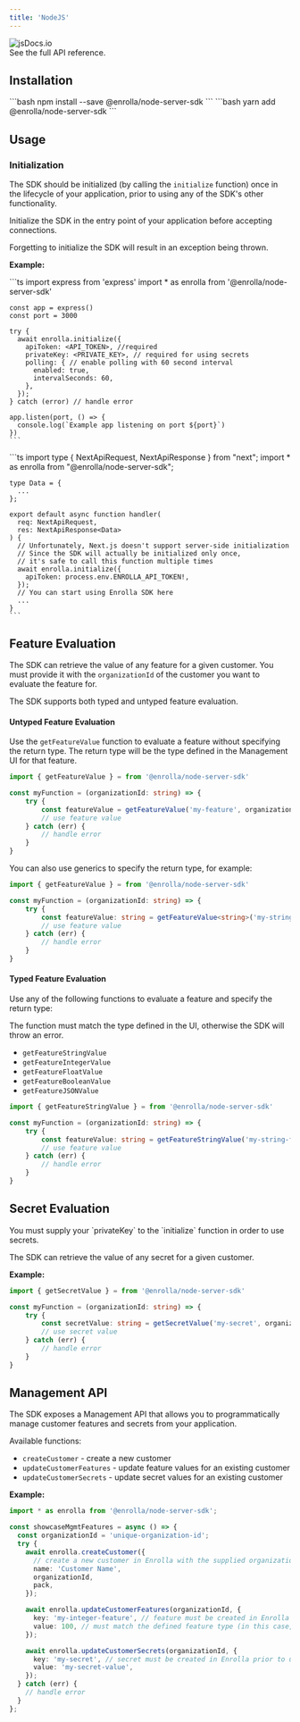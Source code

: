 ```yaml
---
title: 'NodeJS'
---
```


<Card href="https://www.jsdocs.io/package/@enrolla/node-server-sdk">
  <img
    src="https://img.shields.io/badge/jsDocs.io-reference-blue"
    alt="jsDocs.io"
  />
  <br />
  See the full API reference.
</Card>

## Installation

<Tabs>
  <Tab title="npm">```bash npm install --save @enrolla/node-server-sdk ```</Tab>
  <Tab title="yarn">```bash yarn add @enrolla/node-server-sdk ```</Tab>
</Tabs>

## Usage

### Initialization

The SDK should be initialized (by calling the `initialize` function) once in the lifecycle of your application, prior to using any of the SDK's other functionality.

Initialize the SDK in the entry point of your application before accepting connections.

<Warning>
  Forgetting to initialize the SDK will result in an exception being thrown.
</Warning>

**Example:**

<Tabs>
  <Tab title="Express">
    ```ts
    import express from 'express'
    import * as enrolla from '@enrolla/node-server-sdk'

    const app = express()
    const port = 3000

    try {
      await enrolla.initialize({
        apiToken: <API_TOKEN>, //required
        privateKey: <PRIVATE_KEY>, // required for using secrets
        polling: { // enable polling with 60 second interval
          enabled: true,
          intervalSeconds: 60,
        },
      });
    } catch (error) // handle error

    app.listen(port, () => {
      console.log(`Example app listening on port ${port}`)
    })
    ```

  </Tab>
  <Tab title="Next.js">
    ```ts
    import type { NextApiRequest, NextApiResponse } from "next";
    import * as enrolla from "@enrolla/node-server-sdk";

    type Data = {
      ...
    };

    export default async function handler(
      req: NextApiRequest,
      res: NextApiResponse<Data>
    ) {
      // Unfortunately, Next.js doesn't support server-side initialization
      // Since the SDK will actually be initialized only once,
      // it's safe to call this function multiple times
      await enrolla.initialize({
        apiToken: process.env.ENROLLA_API_TOKEN!,
      });
      // You can start using Enrolla SDK here
      ...
    }
    ```

  </Tab>
</Tabs>

## Feature Evaluation

The SDK can retrieve the value of any feature for a given customer.
You must provide it with the `organizationId` of the customer you want to evaluate the feature for.

The SDK supports both typed and untyped feature evaluation.

#### Untyped Feature Evaluation

Use the `getFeatureValue` function to evaluate a feature without specifying the return type.
The return type will be the type defined in the Management UI for that feature.

```ts
import { getFeatureValue } = from '@enrolla/node-server-sdk'

const myFunction = (organizationId: string) => {
    try {
        const featureValue = getFeatureValue('my-feature', organizationId);
        // use feature value
    } catch (err) {
        // handle error
    }
}
```

You can also use generics to specify the return type, for example:

```ts
import { getFeatureValue } = from '@enrolla/node-server-sdk'

const myFunction = (organizationId: string) => {
    try {
        const featureValue: string = getFeatureValue<string>('my-string-feature', organizationId);
        // use feature value
    } catch (err) {
        // handle error
    }
}
```

#### Typed Feature Evaluation

Use any of the following functions to evaluate a feature and specify the return type:

<Warning>
  The function must match the type defined in the UI, otherwise the SDK will
  throw an error.
</Warning>

- `getFeatureStringValue`
- `getFeatureIntegerValue`
- `getFeatureFloatValue`
- `getFeatureBooleanValue`
- `getFeatureJSONValue`

```ts
import { getFeatureStringValue } = from '@enrolla/node-server-sdk'

const myFunction = (organizationId: string) => {
    try {
        const featureValue: string = getFeatureStringValue('my-string-feature', organizationId);
        // use feature value
    } catch (err) {
        // handle error
    }
}
```

## Secret Evaluation

<Warning>
  You must supply your `privateKey` to the `initialize` function in order to use
  secrets.
</Warning>

The SDK can retrieve the value of any secret for a given customer.

**Example:**

```ts
import { getSecretValue } = from '@enrolla/node-server-sdk'

const myFunction = (organizationId: string) => {
    try {
        const secretValue: string = getSecretValue('my-secret', organizationId);
        // use secret value
    } catch (err) {
        // handle error
    }
}
```

## Management API

The SDK exposes a Management API that allows you to programmatically manage customer features and secrets from your application.

Available functions:

- `createCustomer` - create a new customer
- `updateCustomerFeatures` - update feature values for an existing customer
- `updateCustomerSecrets` - update secret values for an existing customer

**Example:**

```ts
import * as enrolla from '@enrolla/node-server-sdk';

const showcaseMgmtFeatures = async () => {
  const organizationId = 'unique-organization-id';
  try {
    await enrolla.createCustomer({
      // create a new customer in Enrolla with the supplied organizationId
      name: 'Customer Name',
      organizationId,
      pack,
    });

    await enrolla.updateCustomerFeatures(organizationId, {
      key: 'my-integer-feature', // feature must be created in Enrolla prior to updating its value for this customer
      value: 100, // must match the defined feature type (in this case, an integer)
    });

    await enrolla.updateCustomerSecrets(organizationId, {
      key: 'my-secret', // secret must be created in Enrolla prior to updating its value for this customer
      value: 'my-secret-value',
    });
  } catch (err) {
    // handle error
  }
};
```
